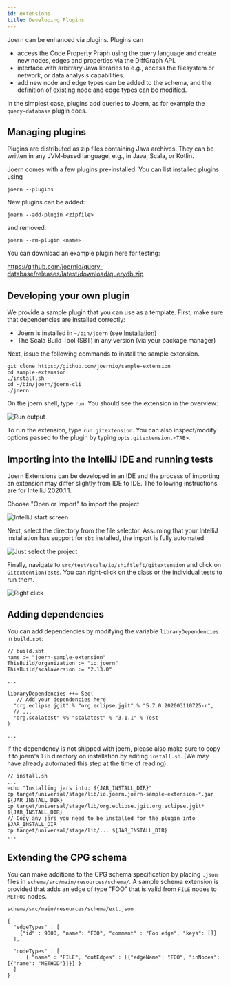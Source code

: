 ```yaml
---
id: extensions
title: Developing Plugins
---
```


Joern can be enhanced via plugins. Plugins can


* access the Code Property Praph using the query language
and create new nodes, edges and properties via the DiffGraph
API.
* interface with arbitrary Java libraries to
e.g., access the filesystem or network, or data analysis capabilities.
* add new node and edge types can be added to the
schema, and the definition of existing node and edge types can be
modified.

In the simplest case, plugins add queries to Joern, as for example the
 `query-database` plugin does.

## Managing plugins

Plugins are  distributed as zip files containing Java archives. They
can be written in any JVM-based language, e.g., in Java, Scala, or
Kotlin.

Joern comes with a few plugins pre-installed. You can list installed
plugins using

```
joern --plugins
```

New plugins can be added:

```
joern --add-plugin <zipfile>
```

and removed:

```
joern --rm-plugin <name>
```
You can download an example plugin here for testing:

https://github.com/joernio/query-database/releases/latest/download/querydb.zip

## Developing your own plugin

We provide a sample plugin that you can use as a template. First,
make sure that dependencies are installed correctly:

*  Joern is installed in `~/bin/joern` (see
[Installation](/installation))
* The Scala Build Tool (SBT) in any version (via your package manager)


Next, issue the following commands to install the sample extension.

```
git clone https://github.com/joernio/sample-extension
cd sample-extension
./install.sh
cd ~/bin/joern/joern-cli
./joern
```

On the joern shell, type `run`. You should see the extension in the
overview:

![Run output](/img/run.png)

To run the extension, type `run.gitextension`. You can also
inspect/modify options passed to the plugin by typing
`opts.gitextension.<TAB>`.

## Importing into the IntelliJ IDE and running tests

Joern Extensions can be developed in an IDE and the process of
importing an extension may differ slightly from IDE to IDE. The
following instructions are for IntelliJ 2020.1.1.

Choose "Open or Import" to import the project.

![IntelliJ start screen](/img/startscreen.png)


Next, select the directory from the file selector. Assuming that your
IntelliJ installation has support for `sbt` installed, the import is
fully automated.

![Just select the project](/img/select.png)


Finally, navigate to `src/test/scala/io/shiftleft/gitextension` and
click on `GitextentionTests`. You can right-click on the class or the
individual tests to run them.

![Right click](/img/runtests.png)


## Adding dependencies

You can add dependencies by modifying the variable
`libraryDependencies` in `build.sbt`:

```
// build.sbt
name := "joern-sample-extension"
ThisBuild/organization := "io.joern"
ThisBuild/scalaVersion := "2.13.0"

...

libraryDependencies ++= Seq(
   // Add your dependencies here
  "org.eclipse.jgit" % "org.eclipse.jgit" % "5.7.0.202003110725-r",
  // ...
  "org.scalatest" %% "scalatest" % "3.1.1" % Test
)

...
```

If the dependency is not shipped with joern, please also make sure to
copy it to joern's `lib` directory on installation by editing
`install.sh`. (We may have already automated this step at the time of
reading):

```
// install.sh
...
echo "Installing jars into: ${JAR_INSTALL_DIR}"
cp target/universal/stage/lib/io.joern.joern-sample-extension-*.jar ${JAR_INSTALL_DIR}
cp target/universal/stage/lib/org.eclipse.jgit.org.eclipse.jgit* ${JAR_INSTALL_DIR}
// Copy any jars you need to be installed for the plugin into $JAR_INSTALL_DIR
cp target/universal/stage/lib/... ${JAR_INSTALL_DIR}
...
```

## Extending the CPG schema

You can make additions to the CPG schema specification by placing
`.json` files in `schema/src/main/resources/schema/`. A sample schema
extension is provided that adds an edge of type "FOO" that is valid
from `FILE` nodes to `METHOD` nodes.


```
schema/src/main/resources/schema/ext.json

{
  "edgeTypes" : [
    {"id" : 9000, "name": "FOO", "comment" : "Foo edge", "keys": []}
  ],

  "nodeTypes" : [
      { "name" : "FILE", "outEdges" : [{"edgeName": "FOO", "inNodes": [{"name": "METHOD"}]}] }
  ]
}

```
